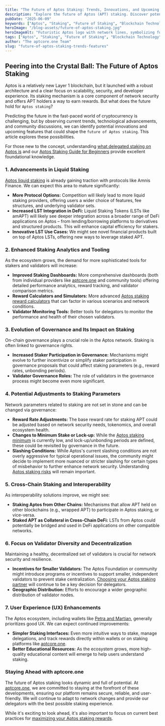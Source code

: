```yaml
---
title: "The Future of Aptos Staking: Trends, Innovations, and Upcoming Features"
description: "Explore the future of Aptos (APT) staking. Discover potential trends, innovations like advanced liquid staking, governance impacts, and upcoming features that could shape APT rewards."
pubDate: "2025-06-09"
keywords: ["Aptos", "Staking", "Future of Staking", "Blockchain Technology", "APT", "Crypto Trends", "Innovation", "aptcore.one"]
heroImage: "/blog-assets/future-of-aptos-staking.jpg"  
heroImageAlt: "Futuristic Aptos logo with network lines, symbolizing future trends and innovations in APT staking"
tags: ["Aptos", "Staking", "Future of Staking", "Blockchain Technology", "APT", "Crypto Trends", "Innovation", "aptcore.one"]
author: "The aptcore.one Team"
slug: "future-of-aptos-staking-trends-features"
---
```


## Peering into the Crystal Ball: The Future of Aptos Staking

Aptos is a relatively new Layer 1 blockchain, but it launched with a robust architecture and a clear focus on scalability, security, and developer experience. Its staking mechanism is a core component of network security and offers APT holders a way to earn rewards. But what does the future hold for `Aptos staking`?

Predicting the future in the fast-paced world of cryptocurrency is challenging, but by observing current trends, technological advancements, and community discussions, we can identify potential innovations and upcoming features that could shape the `future of Aptos staking`. This article explores these possibilities.

For those new to the concept, understanding [what delegated staking on Aptos is](/blog/what-is-delegated-staking-on-aptos-how-it-works) and our [Aptos Staking Guide for Beginners](/blog/aptos-staking-guide-beginners) provide excellent foundational knowledge.

### 1. Advancements in Liquid Staking

[Aptos liquid staking](/blog/aptos-liquid-staking-deep-dive) is already gaining traction with protocols like Amnis Finance. We can expect this area to mature significantly:

* **More Protocol Options:** Competition will likely lead to more liquid staking providers, offering users a wider choice of features, fee structures, and underlying validator sets.
* **Increased LST Integration in DeFi:** Liquid Staking Tokens (LSTs like amAPT) will likely see deeper integration across a broader range of DeFi applications on Aptos – from lending/borrowing platforms to derivatives and structured products. This will enhance capital efficiency for stakers.
* **Innovative LST Use Cases:** We might see novel financial products built on top of Aptos LSTs, offering new ways to leverage staked APT.

### 2. Enhanced Staking Analytics and Tooling

As the ecosystem grows, the demand for more sophisticated tools for stakers and validators will increase:

* **Improved Staking Dashboards:** More comprehensive dashboards (both from individual providers like [aptcore.one](https://aptcore.one) and community tools) offering detailed performance analytics, reward tracking, and validator comparison metrics.
* **Reward Calculators and Simulators:** More advanced [Aptos staking reward calculators](/blog/aptos-rewards-apr-apy-explained) that can factor in various scenarios and network conditions.
* **Validator Monitoring Tools:** Better tools for delegators to monitor the performance and health of their chosen validators.

### 3. Evolution of Governance and Its Impact on Staking

On-chain governance plays a crucial role in the Aptos network. Staking is often linked to governance rights.

* **Increased Staker Participation in Governance:** Mechanisms might evolve to further incentivize or simplify staker participation in governance proposals that could affect staking parameters (e.g., reward rates, unbonding periods).
* **Validator Governance Roles:** The role of validators in the governance process might become even more significant.

### 4. Potential Adjustments to Staking Parameters

Network parameters related to staking are not set in stone and can be changed via governance:

* **Reward Rate Adjustments:** The base reward rate for staking APT could be adjusted based on network security needs, tokenomics, and overall ecosystem health.
* **Changes to Minimum Stake or Lock-up:** While the [Aptos staking minimum](/blog/aptos-staking-minimum-how-much-apt-to-start) is currently low, and lock-up/unbonding periods are defined, these could be revisited by governance in the future.
* **Slashing Conditions:** While Aptos's current slashing conditions are not overly aggressive for typical operational issues, the community might decide to implement more nuanced or stricter slashing for certain types of misbehavior to further enhance network security. Understanding [Aptos staking risks](/blog/risks-of-aptos-staking-how-to-mitigate-them) will remain important.

### 5. Cross-Chain Staking and Interoperability

As interoperability solutions improve, we might see:

* **Staking Aptos from Other Chains:** Mechanisms that allow APT held on other blockchains (e.g., wrapped APT) to participate in Aptos staking, or vice-versa.
* **Staked APT as Collateral in Cross-Chain DeFi:** LSTs from Aptos could potentially be bridged and used in DeFi applications on other compatible networks.

### 6. Focus on Validator Diversity and Decentralization

Maintaining a healthy, decentralized set of validators is crucial for network security and resilience.

* **Incentives for Smaller Validators:** The Aptos Foundation or community might introduce programs or incentives to support smaller, independent validators to prevent stake centralization. [Choosing your Aptos staking partner](/blog/choosing-aptos-staking-partner) will continue to be a key decision for delegators.
* **Geographic Distribution:** Efforts to encourage a wider geographic distribution of validator nodes.

### 7. User Experience (UX) Enhancements

The Aptos ecosystem, including wallets like [Petra and Martian](/blog/comparing-top-aptos-staking-wallets), generally prioritizes good UX. We can expect continued improvements:

* **Simpler Staking Interfaces:** Even more intuitive ways to stake, manage delegations, and track rewards directly within wallets or on staking platforms like [aptcore.one](https://aptcore.one).
* **Better Educational Resources:** As the ecosystem grows, more high-quality educational content will emerge to help users understand staking.

### Staying Ahead with aptcore.one

The future of Aptos staking looks dynamic and full of potential. At [aptcore.one](https://aptcore.one), we are committed to staying at the forefront of these developments, ensuring our platform remains secure, reliable, and user-friendly. We will continue to adapt to network changes and provide our delegators with the best possible staking experience.

While it's exciting to look ahead, it's also important to focus on current best practices for [maximizing your Aptos staking rewards](/blog/maximizing-aptos-staking-rewards-tips-strategies).
